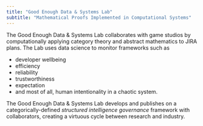 ```yaml
---
title: "Good Enough Data & Systems Lab"
subtitle: "Mathematical Proofs Implemented in Computational Systems"
---
```


The Good Enough Data & Systems Lab collaborates with game studios by computationally applying category theory and abstract mathematics to JIRA plans. The Lab uses data science to monitor frameworks such as  

- developer wellbeing
- efficiency
- reliability
- trustworthiness
- expectation
- and most of all, human intentionality in a chaotic system.

The Good Enough Data & Systems Lab develops and publishes on a categorically-defined *structured intelligence governance* framework with collaborators, creating a virtuous cycle between research and industry. 